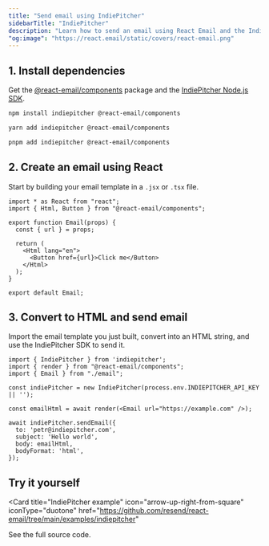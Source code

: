 ```yaml
---
title: "Send email using IndiePitcher"
sidebarTitle: "IndiePitcher"
description: "Learn how to send an email using React Email and the IndiePitcher Node.js SDK."
"og:image": "https://react.email/static/covers/react-email.png"
---
```


## 1. Install dependencies

Get the [@react-email/components](https://www.npmjs.com/package/@react-email/components) package and the [IndiePitcher Node.js SDK](https://www.npmjs.com/package/indiepitcher).

<CodeGroup>

```sh npm
npm install indiepitcher @react-email/components
```

```sh yarn
yarn add indiepitcher @react-email/components
```

```sh pnpm
pnpm add indiepitcher @react-email/components
```

</CodeGroup>

## 2. Create an email using React

Start by building your email template in a `.jsx` or `.tsx` file.

```tsx email.tsx
import * as React from "react";
import { Html, Button } from "@react-email/components";

export function Email(props) {
  const { url } = props;

  return (
    <Html lang="en">
      <Button href={url}>Click me</Button>
    </Html>
  );
}

export default Email;
```

## 3. Convert to HTML and send email

Import the email template you just built, convert into an HTML string, and use the IndiePitcher SDK to send it.

```tsx
import { IndiePitcher } from 'indiepitcher';
import { render } from "@react-email/components";
import { Email } from "./email";

const indiePitcher = new IndiePitcher(process.env.INDIEPITCHER_API_KEY || '');

const emailHtml = await render(<Email url="https://example.com" />);

await indiePitcher.sendEmail({
  to: 'petr@indiepitcher.com',
  subject: 'Hello world',
  body: emailHtml,
  bodyFormat: 'html',
});
```

## Try it yourself

<Card
  title="IndiePitcher example"
  icon="arrow-up-right-from-square"
  iconType="duotone"
  href="https://github.com/resend/react-email/tree/main/examples/indiepitcher"
>
  See the full source code.
</Card>

